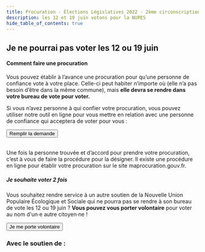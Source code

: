 ```yaml
---
title: Procuration · Élections Législatives 2022 · 2ème circonscription des Côtes d'Armor
description: les 12 et 19 juin votons pour la NUPES
hide_table_of_contents: true
---
```



## Je ne pourrai pas voter les 12 ou 19 juin

#### Comment faire une procuration

Vous pouvez établir à l’avance une procuration pour qu’une personne de confiance vote à votre place. Celle-ci peut habiter n’importe où (elle n’a pas besoin d’être dans la même commune), mais **elle devra se rendre dans votre bureau de vote pour voter.**

Si vous n’avez personne à qui confier votre procuration, vous pouvez utiliser notre outil en ligne pour vous mettre en relation avec une personne de confiance qui acceptera de voter pour vous :

<div className="btn-container">
  <Button
    as="a"
    href="https://actionpopulaire.fr/procuration/donner-ma-procuration/"
    target="_blank"
    variant="primary"
  >
    Remplir la demande
  </Button>
</div>
<br />

Une fois la personne trouvée et d’accord pour prendre votre procuration, c’est à vous de faire la procédure pour la désigner. Il existe une procédure en ligne pour établir votre procuration sur le site maprocuration.gouv.fr.

##### Je souhaite voter 2 fois

Vous souhaitez rendre service à un autre soutien de la Nouvelle Union Populaire Écologique et Sociale qui ne pourra pas se rendre à son bureau de vote les 12 ou 19 juin ? **Vous pouvez vous porter volontaire** pour voter au nom d'un·e autre citoyen·ne !

<div className="btn-container">
  <Button
    as="a"
    href="https://actionpopulaire.fr/procuration/prendre-une-procuration/"
    target="_blank"
    variant="secondary"
  >
    Je me porte volontaire
  </Button>
</div>

### Avec le soutien de :

<LogoSoup />
